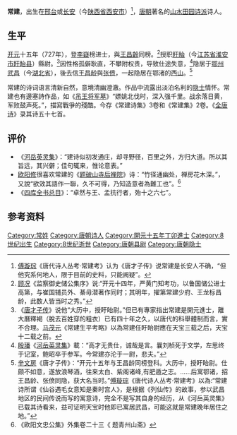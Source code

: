'''常建'''{{BD|？||？||catIdx=C常}}，出生在[[邢台|邢台]]或[[长安|长安]]（今[[陕西省|陕西省]][[西安市|西安市]]）<ref>[[傅璇琮|傅璇琮]]《唐代诗人丛考·常建考》认为《唐才子传》说常建是长安人不确，“但他究系何地人，限于目前的史料，只能阙疑”。</ref>，[[唐朝|唐朝]]著名的[[山水田园诗派|山水田园诗派]]诗人。
==生平==
[[开元|开元]]十五年（727年），登[[李嶷|李嶷]]榜进士，與[[王昌齡|王昌齡]]同榜。<ref>[[顾况|顾况]]《监察御史储公集序》说:“开元十四年，严黄门知考功，以鲁国储公进士高第，与崔国辅员外、綦毋潜著作同时；其明年，擢第常建少府、王龙标昌龄，此数人皆当时之秀。”</ref>授职[[盱眙|盱眙]]（今[[江苏省|江苏省]][[淮安市|淮安市]][[盱眙县|盱眙县]]）縣尉。<ref>《[[唐才子传|唐才子传]]》说他“大历中，授盱眙尉。”但已有專家指出常建是開元進士，離大曆釋褐（脫去百姓穿的粗衣）已有四十年之久，以唐代的科舉體制而言，實不合理。[[马茂元|马茂元]]《常建生平考略》以為常建任盱眙尉應在天宝三载之后，天宝十二载之前。</ref>因性格孤僻耿直，不攀附权贵，导致仕途失意，<ref>[[殷璠|殷璠]]《[[河岳英灵集|河岳英灵集]]》載：“高才无贵仕，诚哉是言。曩刘桢死于文学，左思终于记室，鲍昭卒于参军。今常建亦沦于一尉，悲夫。”</ref>隐居于[[鄂州|鄂州]][[武昌区|武昌]]（今[[湖北省|湖北省]]），後去信[[王昌龄|王昌龄]]與[[张偾|张偾]]，一起隐居在鄂渚的[[西山|西山]]。<ref>[[辛文房|辛文房]]《唐才子传》：“开元十五年与王昌龄同榜登科。大历中，授盱眙尉。仕颇不如意，遂放浪琴酒，往来太白、紫阁诸峰,有肥遁之志。……后寓鄂诸，招王昌龄、张偾同隐，获大名当时。”[[傅璇琮|傅璇琮]]《唐代诗人丛考·常建考》以為:“常建诗所谓《仙谷遇毛女意知是秦时宫人》，是根据《列仙传》的故事，参以武昌地区的民间传说而写的寓意诗，完全不是写其自身的经历，从《河岳英灵集》已载其诗看来，益可证明天宝时他即已寓居武昌，可能这就是常建晚年居住之地。”</ref>

常建的诗词语言清新自然，意境清幽澄澈。作品中流露出淡泊名利的[[隐士|隐士]]情怀。常建也有邊塞詩作品，如《[[吊王将军墓|吊王将军墓]]》“嫖姚北伐时，深入强千里。战余落日黄，军败鼓声死。”，描寫戰爭的殘酷。今存《常建诗集》3卷和《常建集》2卷。《[[全唐诗|全唐诗]]》录其诗五十七首。

== 评价 ==
*《[[河岳英灵集|河岳英灵集]]》：“建诗似初发通庄，却寻野径，百里之外，方归大道。所以其旨远，其兴僻；佳句辄来，惟论意表。”
*[[欧阳修|欧阳修]]很喜欢常建的《[[题破山寺后禅院|题破山寺后禅院]]》诗：“竹径通幽处，禅房花木深。”，又說“欲效其語作一聯，久不可得，乃知造意者為難工也”。<ref>《欧阳文忠公集》外集卷二十三《 题青州山斋》</ref>
*《[[四库全书总目|四库全书总目]]》：“卓然与王、孟抗行者，殆十之六七”。

==参考资料==
{{portal|诗歌}}
{{wikisource author}}
{{reflist|2}}
{{Authority control}}
{{DEFAULTSORT:Changjian常建}}
[[Category:常姓|Category:常姓]]
[[Category:唐朝诗人|Category:唐朝诗人]]
[[Category:開元十五年丁卯進士|Category:開元十五年丁卯進士]]
[[Category:8世纪出生|Category:8世纪出生]]
[[Category:8世纪逝世|Category:8世纪逝世]]
[[Category:唐朝县尉|Category:唐朝县尉]]
[[Category:唐朝隐士|Category:唐朝隐士]]